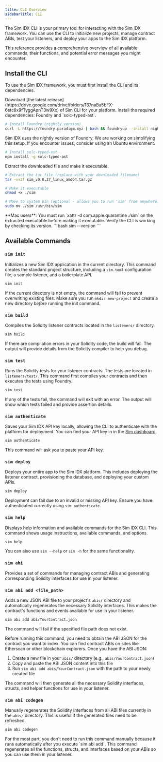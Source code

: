 ```yaml
---
title: CLI Overview
sidebarTitle: CLI
---
```


The Sim IDX CLI is your primary tool for interacting with the Sim IDX framework.
You can use the CLI to initialize new projects, manage contract ABIs, test your listeners, and deploy your apps to the Sim IDX platform.

This reference provides a comprehensive overview of all available commands, their functions, and potential error messages you might encounter.

## Install the CLI

To use the Sim IDX framework, you must first install the CLI and its dependencies.

<Steps>
<Step title="Download the CLI">
  Download [the latest release](https://drive.google.com/drive/folders/137naBu5bFX-6stc8x9fTyggApnT3w9Xx) of Sim CLI for your platform.
</Step>

<Step title="Install Dependencies">
  Install the required dependencies: Foundry and `solc-typed-ast`.
  
  ```bash
  # Install Foundry (nightly version)
  curl -L https://foundry.paradigm.xyz | bash && foundryup --install nightly
  ```

  <Info>
    Sim IDX uses the nightly version of Foundry. We are working on simplifying this setup. If you encounter issues, consider using an Ubuntu environment.
  </Info>
  
  ```bash
  # Install solc-typed-ast
  npm install -g solc-typed-ast
  ```
</Step>

<Step title="Extract and Setup">
  Extract the downloaded file and make it executable.
  
  ```bash
  # Extract the tar file (replace with your downloaded filename)
  tar -xvzf sim_v0.0.27_linux_amd64.tar.gz
  
  # Make it executable
  chmod +x ./sim
  
  # Move to system bin (optional - allows you to run 'sim' from anywhere)
  sudo mv ./sim /usr/bin/sim
  ```
  
  <Info>
  **Mac users**: You must run `xattr -d com.apple.quarantine ./sim` on the extracted executable before making it executable.
  </Info>
</Step>

<Step title="Verify Installation">
  Verify the CLI is working by checking its version.
  ```bash
  sim --version
  ```
</Step>
</Steps>

## Available Commands

### `sim init`

Initializes a new Sim IDX application in the current directory.
This command creates the standard project structure, including a `sim.toml` configuration file, a sample listener, and a boilerplate API.

```bash
sim init
```

If the current directory is not empty, the command will fail to prevent overwriting existing files.
Make sure you run `mkdir new-project` and create a new directory _before_ running the init command.

### `sim build`

Compiles the Solidity listener contracts located in the `listeners/` directory.

```bash
sim build
```

If there are compilation errors in your Solidity code, the build will fail.
The output will provide details from the Solidity compiler to help you debug.

### `sim test`

Runs the Solidity tests for your listener contracts.
The tests are located in `listeners/test/`.
This command first compiles your contracts and then executes the tests using Foundry.

```bash
sim test
```

If any of the tests fail, the command will exit with an error.
The output will show which tests failed and provide assertion details.

### `sim authenticate`

Saves your Sim IDX API key locally, allowing the CLI to authenticate with the platform for deployment.
You can find your API key in in the [Sim dashboard](https://sim.dune.com/).

```bash
sim authenticate
```

This command will ask you to paste your API key.

### `sim deploy`

Deploys your entire app to the Sim IDX platform.
This includes deploying the listener contract, provisioning the database, and deploying your custom APIs.

```bash
sim deploy
```

Deployment can fail due to an invalid or missing API key.
Ensure you have authenticated correctly using `sim authenticate`.

### `sim help`

Displays help information and available commands for the Sim IDX CLI.
This command shows usage instructions, available commands, and options.

```bash
sim help
```

You can also use `sim --help` or `sim -h` for the same functionality.

### `sim abi`

Provides a set of commands for managing contract ABIs and generating corresponding Solidity interfaces for use in your listener.

### `sim abi add <file_path>`

Adds a new JSON ABI file to your project's `abis/` directory and automatically regenerates the necessary Solidity interfaces. This makes the contract's functions and events available for use in your listener.

```bash
sim abi add abi/YourContract.json
```

The command will fail if the specified file path does not exist.

<Note>
Before running this command, you need to obtain the ABI JSON for the contract you want to index. You can find contract ABIs on sites like Etherscan or other blockchain explorers. Once you have the ABI JSON:

1. Create a new file in your `abis/` directory (e.g., `abis/YourContract.json`)
2. Copy and paste the ABI JSON content into this file
3. Run `sim abi add abis/YourContract.json` with the path to your newly created file

The command will then generate all the necessary Solidity interfaces, structs, and helper functions for use in your listener.
</Note>

### `sim abi codegen`

Manually regenerates the Solidity interfaces from all ABI files currently in the `abis/` directory. This is useful if the generated files need to be refreshed.

```bash
sim abi codegen
```

<Note>
For the most part, you don't need to run this command manually because it runs automatically after you execute `sim abi add`. This command regenerates all the functions, structs, and interfaces based on your ABIs so you can use them in your listener.
</Note>
